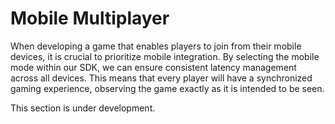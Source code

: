 
# Mobile Multiplayer

When developing a game that enables players to join from their mobile devices, it is crucial to prioritize mobile integration. By selecting the mobile mode within our SDK, we can ensure consistent latency management across all devices. This means that every player will have a synchronized gaming experience, observing the game exactly as it is intended to be seen. 

 
<Callout emoji="👷🏼‍♀️">
  This section is under development. 
</Callout>